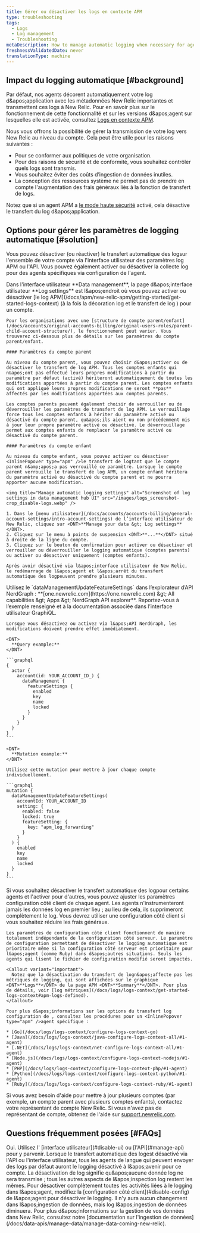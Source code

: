 ```yaml
---
title: Gérer ou désactiver les logs en contexte APM
type: troubleshooting
tags:
  - Logs
  - Log management
  - Troubleshooting
metaDescription: How to manage automatic logging when necessary for agents using APM logs in context.
freshnessValidatedDate: never
translationType: machine
---
```


## Impact du logging automatique [#background]

Par défaut, nos agents <InlinePopover type="apm" />décorent automatiquement votre log d&amp;apos;application avec les métadonnées New Relic importantes et transmettent ces logs à New Relic. Pour en savoir plus sur le fonctionnement de cette fonctionnalité et sur les versions d&amp;apos;agent sur lesquelles elle est activée, consultez [Logs en contexte APM](/docs/apm/new-relic-apm/getting-started/get-started-logs-context).

Nous vous offrons la possibilité de gérer la transmission de votre log vers New Relic au niveau du compte. Cela peut être utile pour les raisons suivantes :

* Pour se conformer aux politiques de votre organisation.
* Pour des raisons de sécurité et de conformité, vous souhaitez contrôler quels logs sont transmis.
* Vous souhaitez éviter des coûts d’ingestion de données inutiles.
* La conception des ressources système ne permet pas de prendre en compte l&apos;augmentation des frais généraux liés à la fonction de transfert de logs.

Notez que si un agent APM a [le mode haute sécurité](/docs/apm/agents/manage-apm-agents/configuration/high-security-mode) activé, cela désactive le transfert du log d&amp;apos;application.

## Options pour gérer les paramètres de logging automatique [#solution]

Vous pouvez désactiver (ou réactiver) le transfert automatique des logsur l&apos;ensemble de votre compte via l&apos;interface utilisateur des paramètres log APM ou l&apos;API. Vous pouvez également activer ou désactiver la collecte log pour des agents spécifiques via configuration de l&apos;agent.

<CollapserGroup>
  <Collapser className="freq-link" id="manage-ui" title="Gérer les paramètres via l'interface utilisateur">
    Dans l&apos;interface utilisateur <DNT>**Data management**</DNT>, la page d&amp;apos;interface utilisateur <DNT>**Log settings**</DNT> est l&amp;apos;endroit où vous pouvez activer ou désactiver [le log APM](/docs/apm/new-relic-apm/getting-started/get-started-logs-context) (à la fois la décoration log et le transfert de log ) pour un compte.

    Pour les organisations avec une [structure de compte parent/enfant](/docs/accounts/original-accounts-billing/original-users-roles/parent-child-account-structure/), le fonctionnement peut varier. Vous trouverez ci-dessous plus de détails sur les paramètres du compte parent/enfant.

    #### Paramètres du compte parent

    Au niveau du compte parent, vous pouvez choisir d&apos;activer ou de désactiver le transfert de log APM. Tous les comptes enfants qui n&apos;ont pas effectué leurs propres modifications à partir du paramètre par défaut (activé) hériteront automatiquement de toutes les modifications apportées à partir du compte parent. Les comptes enfants qui ont appliqué leurs propres modifications ne seront **pas** affectés par les modifications apportées aux comptes parents.

    Les comptes parents peuvent également choisir de verrouiller ou de déverrouiller les paramètres de transfert de log APM. Le verrouillage force tous les comptes enfants à hériter du paramètre activé ou désactivé du compte parent, qu&apos;ils aient ou non précédemment mis à jour leur propre paramètre activé ou désactivé. Le déverrouillage permet aux comptes enfants de remplacer le paramètre activé ou désactivé du compte parent.

    #### Paramètres du compte enfant

    Au niveau du compte enfant, vous pouvez activer ou désactiver <InlinePopover type="apm" />le transfert de logtant que le compte parent n&amp;apos;a pas verrouillé ce paramètre. Lorsque le compte parent verrouille le transfert de log APM, un compte enfant héritera du paramètre activé ou désactivé du compte parent et ne pourra apporter aucune modification.

    <img title="Manage automatic logging settings" alt="Screenshot of log settings in data management hub UI" src="/images/logs_screenshot-crop_disable-logs.webp" />

    1. Dans le [menu utilisateur](/docs/accounts/accounts-billing/general-account-settings/intro-account-settings) de l’interface utilisateur de New Relic, cliquez sur <DNT>**Manage your data &gt; Log settings**</DNT>.
    2. Cliquez sur le menu à points de suspension <DNT>**...**</DNT> situé à droite de la ligne du compte.
    3. Cliquez sur le bouton de confirmation pour activer ou désactiver et verrouiller ou déverrouiller le logging automatique (comptes parents) ou activer ou désactiver uniquement (comptes enfants).

    Après avoir désactivé via l&apos;interface utilisateur de New Relic, le redémarrage de l&apos;agent et l&apos;arrêt du transfert automatique des logpeuvent prendre plusieurs minutes.
  </Collapser>

  <Collapser className="freq-link" id="manage-api" title="Gérer via API">
    Utilisez le `dataManagementUpdateFeatureSettings` dans l’explorateur d’API NerdGraph : <DNT>**[one.newrelic.com](https://one.newrelic.com) &amp;gt; All capabilities &amp;gt; Apps &amp;gt; NerdGraph API explorer**</DNT>. Reportez-vous à l’exemple renseigné et à la documentation associée dans l’interface utilisateur GraphiQL.

    Lorsque vous désactivez ou activez via l&apos;API NerdGraph, les modifications doivent prendre effet immédiatement.

    <DNT>
      **Query example:**
    </DNT>

    ```graphql
    {
      actor {
        account(id: YOUR_ACCOUNT_ID_) {
          dataManagement {
            featureSettings {
              enabled
              key
              name
              locked
            }
          }
        }
      }
    }
    ```

    <DNT>
      **Mutation example:**
    </DNT>

    Utilisez cette mutation pour mettre à jour chaque compte individuellement.

    ```graphql
    mutation {
      dataManagementUpdateFeatureSettings(
        accountId: YOUR_ACCOUNT_ID
        setting: {
          enabled: false
          locked: true
          featureSetting: { 
            key: "apm_log_forwarding" 
          }
        }
      ) {
        enabled
        key
        name
        locked
      }
    }
    ```
  </Collapser>

  <Collapser className="freq-link" id="disable-config" title="Désactiver pour les agents APM">
    Si vous souhaitez désactiver le transfert automatique des logpour certains agents et l&apos;activer pour d&apos;autres, vous pouvez ajuster les paramètres configuration côté client de chaque agent. Les agents n&apos;instrumenteront jamais les données log en premier lieu ; au lieu de cela, ils supprimeront complètement le log. Vous devrez utiliser une configuration côté client si vous souhaitez réduire les frais généraux.

    Les paramètres de configuration côté client fonctionnent de manière totalement indépendante de la configuration côté serveur. Le paramètre de configuration permettant de désactiver le logging automatique est prioritaire même si la configuration côté serveur est prioritaire pour l&apos;agent (comme Ruby) dans d&apos;autres situations. Seuls les agents qui lisent le fichier de configuration modifié seront impactés.

    <Callout variant="important">
      Notez que la désactivation du transfert de logn&apos;affecte pas les métriques de logging, qui sont affichées sur le graphique <DNT>**Logs**</DNT> de la page APM <DNT>**Summary**</DNT>. Pour plus de détails, voir [log métriques](/docs/logs/logs-context/get-started-logs-context#apm-logs-defined).
    </Callout>

    Pour plus d&apos;informations sur les options du transfert log configuration de , consultez les procédures pour un <InlinePopover type="apm" />agent spécifique :

    * [Go](/docs/logs/logs-context/configure-logs-context-go)
    * [Java](/docs/logs/logs-context/java-configure-logs-context-all/#1-agent)
    * [.NET](/docs/logs/logs-context/net-configure-logs-context-all/#1-agent)
    * [Node.js](/docs/logs/logs-context/configure-logs-context-nodejs/#1-agent)
    * [PHP](/docs/logs/logs-context/configure-logs-context-php/#1-agent)
    * [Python](/docs/logs/logs-context/configure-logs-context-python/#1-agent)
    * [Ruby](/docs/logs/logs-context/configure-logs-context-ruby/#1-agent)
  </Collapser>
</CollapserGroup>

Si vous avez besoin d&apos;aide pour mettre à jour plusieurs comptes (par exemple, un compte parent avec plusieurs comptes enfants), contactez votre représentant de compte New Relic. Si vous n&apos;avez pas de représentant de compte, obtenez de l&apos;aide sur [support.newrelic.com](https://support.newrelic.com).

## Questions fréquemment posées [#FAQs]

<CollapserGroup>
  <Collapser id="disable-before-install" title="Puis-je désactiver le log des agents avant d'installer des agents linguistiques ?">
    Oui. Utilisez l&apos; [interface utilisateur](#disable-ui) ou [l&apos;API](#manage-api) pour y parvenir.
  </Collapser>

  <Collapser id="install-after-disable" title="Que se passe-t-il si d’autres agents sont ajoutés après avoir effectué cette modification ?">
    Lorsque le transfert automatique des logest désactivé via l&apos;API ou l&apos;interface utilisateur, tous les agents de langue <InlinePopover type="apm" />qui peuvent envoyer des logs par défaut auront le logging désactivé à l&amp;apos;avenir pour ce compte.
  </Collapser>

  <Collapser id="overhead-impact" title="Quel impact cela a-t-il sur les frais généraux du client ?">
    La désactivation de <InlinePopover type="apm" />log signifie qu&amp;apos;aucune donnée log ne sera transmise ; tous les autres aspects de l&amp;apos;inspection log restent les mêmes. Pour désactiver complètement toutes les activités liées à le logging dans l&amp;apos;agent, modifiez la [configuration côté client](#disable-config) de l&amp;apos;agent pour désactiver le logging.
  </Collapser>

  <Collapser id="billing-impact" title="Comment mes données ingérées facturables changent-elles en désactivant le transfert automatique des log ?">
    Il n&apos;y aura aucun changement dans <InlinePopover type="apm" />l&amp;apos;ingestion de données, mais log l&amp;apos;ingestion de données diminuera. Pour plus d&amp;apos;informations sur la gestion de vos données dans New Relic, consultez notre [documentation sur l&apos;ingestion de données](/docs/data-apis/manage-data/manage-data-coming-new-relic).
  </Collapser>
</CollapserGroup>